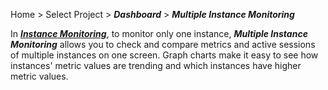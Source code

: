 Home > Select Project > **_Dashboard_** > **_Multiple Instance Monitoring_**

In **_[Instance Monitoring](instance-monitoring)_**, to monitor only one instance, **_Multiple Instance Monitoring_** allows you to check and compare metrics and active sessions of multiple instances on one screen. Graph charts make it easy to see how instances' metric values are trending and which instances have higher metric values.

